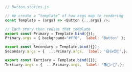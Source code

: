 ```js
// Button.stories.js

// We create a “template” of how args map to rendering
const Template = (args) => <Button {...args} />;

// Each story then reuses that template
export const Primary = Template.bind({});
Primary.args = { background="#ff0",  label: 'Button' };

export const Secondary = Template.bind({});
Secondary.args = {  ...Primary.args,  label: '😄👍😍💯',};

export const Tertiary = Template.bind({});
Tertiary.args = {  ...Primary.args,  label: '📚📕📈🤓',};
```